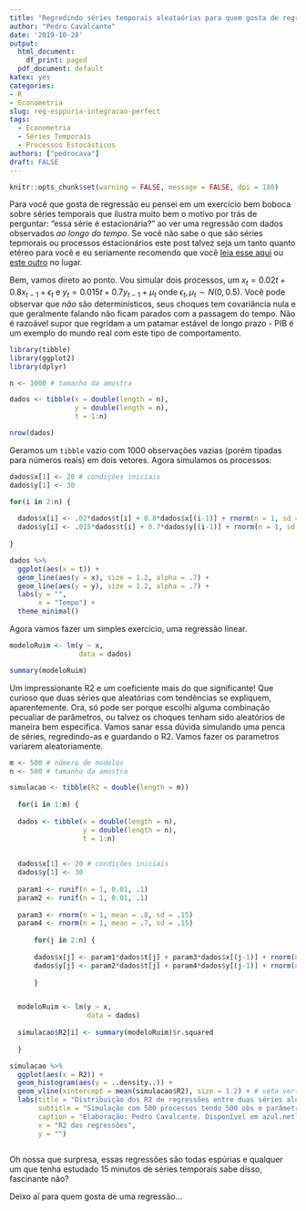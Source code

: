 ```yaml
---
title: "Regredindo séries temporais aleataórias para quem gosta de regressão"
author: "Pedro Cavalcante"
date: '2019-10-28'
output:
  html_document: 
    df_print: paged
  pdf_document: default
katex: yes
categories:
- R
- Econometria
slug: reg-esppuria-integracao-perfect
tags:
  - Econometria
  - Séries Temporais
  - Processos Estocásticos
authors: ["pedrocava"]
draft: FALSE
---
```


```R
knitr::opts_chunk$set(warning = FALSE, message = FALSE, dpi = 180)
```

Para você que gosta de regressão eu pensei em um exercício bem boboca sobre séries temporais que ilustra muito bem o motivo por trás de perguntar: "essa série é estacionária?" ao ver uma regressão com dados observados *ao longo do tempo*. Se você não sabe o que são séries tepmorais ou processos estacionários este post talvez seja um tanto quanto etéreo para você e eu seriamente recomendo que você [leia esse aqui](https://azul.netlify.com/2019/08/20/viz-estacionariedade-gganim/) ou [este outro](https://azul.netlify.com/2019/01/07/prob-animate/) no lugar.

Bem, vamos direto ao ponto. Vou simular dois processos, um $x_t = 0.02t + 0.8x_{t-1} + \epsilon_t$ e $y_t = 0.015t + 0.7y_{t-1} + \mu_t$ onde $\epsilon_t, \mu_t \sim N(0,0.5)$. Você pode observar que *não* são determinísticos, seus choques tem covariância nula e que geralmente falando não ficam parados com a passagem do tempo. Não é razoável supor que regridam a um patamar estável de longo prazo - PIB é um exemplo do mundo real com este tipo de comportamento.

```R

library(tibble)
library(ggplot2)
library(dplyr)

n <- 1000 # tamanho da amostra

dados <- tibble(x = double(length = n),
                y = double(length = n),
                t = 1:n)

nrow(dados)
```

Geramos um ``tibble`` vazio com $1000$ observações vazias (porém tipadas para números reais) em dois vetores. Agora simulamos os processos:

```R

dados$x[1] <- 20 # condições iniciais
dados$y[1] <- 30

for(i in 2:n) {
  
  dados$x[i] <- .02*dados$t[i] + 0.8*dados$x[(i-1)] + rnorm(n = 1, sd = 5)
  dados$y[i] <- .015*dados$t[i] + 0.7*dados$y[(i-1)] + rnorm(n = 1, sd = 5)
  
}

dados %>%
  ggplot(aes(x = t)) +
  geom_line(aes(y = x), size = 1.2, alpha = .7) +
  geom_line(aes(y = y), size = 1.2, alpha = .7) +
  labs(y = "",
       x = "Tempo") +
  theme_minimal()
```

Agora vamos fazer um simples exercício, uma regressão linear.

```R

modeloRuim <- lm(y ~ x, 
                 data = dados)

summary(modeloRuim)

```

Um impressionante R2 e um coeficiente mais do que significante! Que curioso que duas séries que aleatórias com tendências se expliquem, aparentemente. Ora, só pode ser porque escolhi alguma combinação pecualiar de parâmetros, ou talvez os choques tenham sido aleatórios de maneira bem específica. Vamos sanar essa dúvida simulando uma penca de séries, regredindo-as e guardando o R2. Vamos fazer os parametros variarem aleatoriamente.

```R
m <- 500 # número de modelos
n <- 500 # tamanho da amostra

simulacao <- tibble(R2 = double(length = m))
  
  for(i in 1:m) {
  
  dados <- tibble(x = double(length = n),
                  y = double(length = n),
                  t = 1:n)
    
    
  dados$x[1] <- 20 # condições iniciais
  dados$y[1] <- 30
  
  param1 <- runif(n = 1, 0.01, .1) 
  param2 <- runif(n = 1, 0.01, .1)
  
  param3 <- rnorm(n = 1, mean = .8, sd = .15)
  param4 <- rnorm(n = 1, mean = .7, sd = .15)
  
      for(j in 2:n) {
      
      dados$x[j] <- param1*dados$t[j] + param3*dados$x[(j-1)] + rnorm(n = 1, sd = 5)
      dados$y[j] <- param2*dados$t[j] + param4*dados$y[(j-1)] + rnorm(n = 1, sd = 5)
      
      }


  modeloRuim <- lm(y ~ x, 
                   data = dados)
  
  simulacao$R2[i] <- summary(modeloRuim)$r.squared
  
  }

simulacao %>%
  ggplot(aes(x = R2)) +
  geom_histogram(aes(y = ..density..)) +
  geom_vline(xintercept = mean(simulacao$R2), size = 1.2) + # veta vertical na média
  labs(title = "Distribuição dos R2 de regressões entre duas séries aleatórias com tendência",
       subtitle = "Simulação com 500 processos tendo 500 obs e parâmetros aleatórios",
       caption = "Elaboração: Pedro Cavalcante. Disponível em azul.netlify.com",
       x = "R2 das regressões",
       y = "")
  

```

Oh nossa que surpresa, essas regressões são todas espúrias e qualquer um que tenha estudado 15 minutos de séries temporais sabe disso, fascinante não?

Deixo aí para quem gosta de uma regressão...


